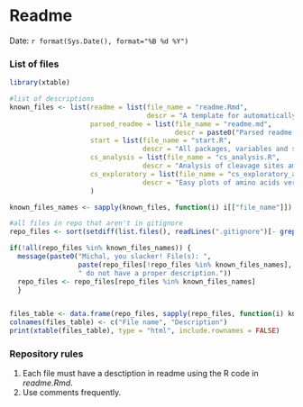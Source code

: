 Readme
========================================================

Date: `r format(Sys.Date(), format="%B %d %Y")`

### List of files

```r
library(xtable)

#list of descriptions
known_files <- list(readme = list(file_name = "readme.Rmd",
                                  descr = "A template for automatically generated readme. Date and list of file included."),
                    parsed_readme = list(file_name = "readme.md",
                                         descr = paste0("Parsed readme.Rmd")),
                    start = list(file_name = "start.R",
                                 descr = "All packages, variables and so on universally needed for the research. Should be sourced every time."),
                    cs_analysis = list(file_name = "cs_analysis.R",
                                 descr = "Analysis of cleavage sites amino acid composition."),
                    cs_exploratory = list(file_name = "cs_exploratory_analysis.R",
                                 descr = "Easy plots of amino acids versus their group in the cleavage sites. Use this code to create better groups for cleavage site prediction.")
                    )

known_files_names <- sapply(known_files, function(i) i[["file_name"]])

#all files in repo that aren't in gitignore
repo_files <- sort(setdiff(list.files(), readLines(".gitignore")[- grep("^\\.", readLines(".gitignore"))]))

if(!all(repo_files %in% known_files_names)) {
  message(paste0("Michal, you slacker! File(s): ",
                 paste(repo_files[!repo_files %in% known_files_names], collapse = ", "), 
                 " do not have a proper description."))
  repo_files <- repo_files[repo_files %in% known_files_names]
  }


files_table <- data.frame(repo_files, sapply(repo_files, function(i) known_files[[which(i == known_files_names)]][["descr"]]))
colnames(files_table) <- c("File name", "Description")
print(xtable(files_table), type = "html", include.rownames = FALSE)
```

### Repository rules
1. Each file must have a desctiption in readme using the R code in *readme.Rmd*.
2. Use comments frequently.